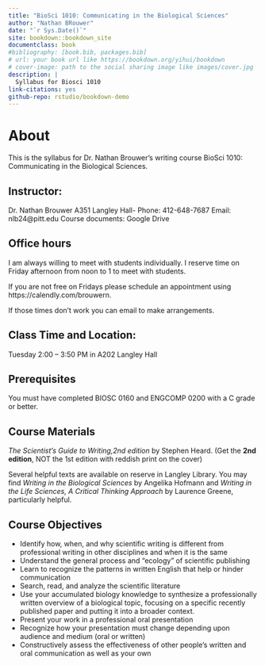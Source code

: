 ```yaml
--- 
title: "BioSci 1010: Communicating in the Biological Sciences"
author: "Nathan BRouwer"
date: "`r Sys.Date()`"
site: bookdown::bookdown_site
documentclass: book
#bibliography: [book.bib, packages.bib]
# url: your book url like https://bookdown.org/yihui/bookdown
# cover-image: path to the social sharing image like images/cover.jpg
description: |
  Syllabus for Biosci 1010
link-citations: yes
github-repo: rstudio/bookdown-demo
---
```


# About

This is the syllabus for Dr. Nathan Brouwer's writing course BioSci 1010: Communicating in the Biological Sciences.

## Instructor:	

Dr. Nathan Brouwer
A351 Langley Hall-
Phone: 412-648-7687
Email: nlb24@pitt.edu
Course documents: Google Drive 


## Office hours


I am always willing to meet with students individually.  I reserve time on Friday afternoon from noon to 1 to meet with students.  

If you are not free on Fridays please schedule an appointment using https://calendly.com/brouwern.  

If those times don’t work you can email to make arrangements.

## Class Time and Location:	

Tuesday 2:00 – 3:50 PM in A202 Langley Hall

## Prerequisites

You must have completed BIOSC 0160 and ENGCOMP 0200 with a C grade or better.

## Course Materials

*The Scientist's Guide to Writing,2nd edition*  by Stephen Heard. (Get the **2nd edition**, NOT the 1st edition with reddish print on the cover)

Several helpful texts are available on reserve in Langley Library.  You may find *Writing in the Biological Sciences* by Angelika Hofmann and *Writing in the Life Sciences, A Critical Thinking Approach* by Laurence Greene, particularly helpful.

## Course Objectives {#objectives}

* Identify how, when, and why scientific writing is different from professional writing in other disciplines and when it is the same
* Understand the general process and “ecology” of scientific publishing
* Learn to recognize the patterns in written English that help or hinder communication
* Search, read, and analyze the scientific literature
* Use your accumulated biology knowledge to synthesize a professionally written overview of a biological topic, focusing on a specific recently published paper and putting it into a broader context.
* Present your work in a professional oral presentation
* Recognize how your presentation must change depending upon audience and medium (oral or written)
* Constructively assess the effectiveness of other people’s written and oral communication as well as your own

